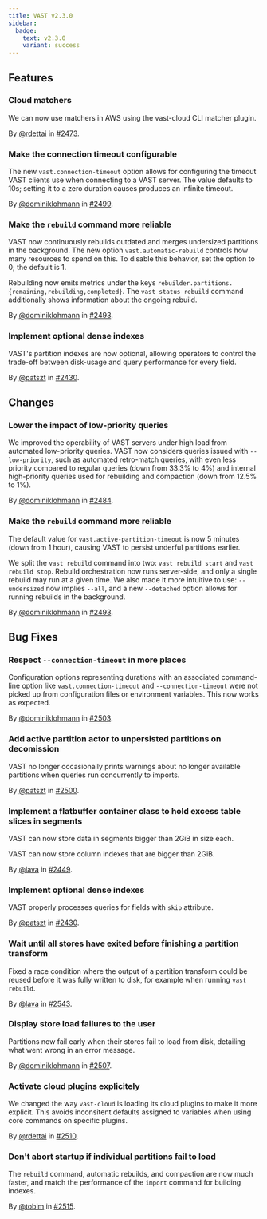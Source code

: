 ```yaml
---
title: VAST v2.3.0
sidebar:
  badge:
    text: v2.3.0
    variant: success
---
```


## Features

### Cloud matchers

We can now use matchers in AWS using the vast-cloud CLI matcher plugin.

By [@rdettai](https://github.com/rdettai) in [#2473](https://github.com/tenzir/tenzir/pull/2473).

### Make the connection timeout configurable

The new `vast.connection-timeout` option allows for configuring the timeout VAST
clients use when connecting to a VAST server. The value defaults to 10s; setting
it to a zero duration causes produces an infinite timeout.

By [@dominiklohmann](https://github.com/dominiklohmann) in [#2499](https://github.com/tenzir/tenzir/pull/2499).

### Make the `rebuild` command more reliable

VAST now continuously rebuilds outdated and merges undersized partitions in the
background. The new option `vast.automatic-rebuild` controls how many resources
to spend on this. To disable this behavior, set the option to 0; the default is
1.

Rebuilding now emits metrics under the keys
`rebuilder.partitions.{remaining,rebuilding,completed}`. The `vast status
rebuild` command additionally shows information about the ongoing rebuild.

By [@dominiklohmann](https://github.com/dominiklohmann) in [#2493](https://github.com/tenzir/tenzir/pull/2493).

### Implement optional dense indexes

VAST's partition indexes are now optional, allowing operators to control the
trade-off between disk-usage and query performance for every field.

By [@patszt](https://github.com/patszt) in [#2430](https://github.com/tenzir/tenzir/pull/2430).

## Changes

### Lower the impact of low-priority queries

We improved the operability of VAST servers under high load from automated
low-priority queries. VAST now considers queries issued with `--low-priority`,
such as automated retro-match queries, with even less priority compared to
regular queries (down from 33.3% to 4%) and internal high-priority queries used
for rebuilding and compaction (down from 12.5% to 1%).

By [@dominiklohmann](https://github.com/dominiklohmann) in [#2484](https://github.com/tenzir/tenzir/pull/2484).

### Make the `rebuild` command more reliable

The default value for `vast.active-partition-timeout` is now 5 minutes (down
from 1 hour), causing VAST to persist underful partitions earlier.

We split the `vast rebuild` command into two: `vast rebuild start` and `vast
rebuild stop`. Rebuild orchestration now runs server-side, and only a single
rebuild may run at a given time. We also made it more intuitive to use:
`--undersized` now implies `--all`, and a new `--detached` option allows for
running rebuilds in the background.

By [@dominiklohmann](https://github.com/dominiklohmann) in [#2493](https://github.com/tenzir/tenzir/pull/2493).

## Bug Fixes

### Respect `--connection-timeout` in more places

Configuration options representing durations with an associated command-line
option like `vast.connection-timeout` and `--connection-timeout` were not picked
up from configuration files or environment variables. This now works as
expected.

By [@dominiklohmann](https://github.com/dominiklohmann) in [#2503](https://github.com/tenzir/tenzir/pull/2503).

### Add active partition actor to unpersisted partitions on decomission

VAST no longer occasionally prints warnings about no longer available partitions
when queries run concurrently to imports.

By [@patszt](https://github.com/patszt) in [#2500](https://github.com/tenzir/tenzir/pull/2500).

### Implement a flatbuffer container class to hold excess table slices in segments

VAST can now store data in segments bigger than 2GiB in size each.

VAST can now store column indexes that are bigger than 2GiB.

By [@lava](https://github.com/lava) in [#2449](https://github.com/tenzir/tenzir/pull/2449).

### Implement optional dense indexes

VAST properly processes queries for fields with `skip` attribute.

By [@patszt](https://github.com/patszt) in [#2430](https://github.com/tenzir/tenzir/pull/2430).

### Wait until all stores have exited before finishing a partition transform

Fixed a race condition where the output of a partition transform
could be reused before it was fully written to disk, for example
when running `vast rebuild`.

By [@lava](https://github.com/lava) in [#2543](https://github.com/tenzir/tenzir/pull/2543).

### Display store load failures to the user

Partitions now fail early when their stores fail to load from disk, detailing
what went wrong in an error message.

By [@dominiklohmann](https://github.com/dominiklohmann) in [#2507](https://github.com/tenzir/tenzir/pull/2507).

### Activate cloud plugins explicitely

We changed the way `vast-cloud` is loading its cloud plugins to make it more
explicit. This avoids inconsitent defaults assigned to variables when using core
commands on specific plugins.

By [@rdettai](https://github.com/rdettai) in [#2510](https://github.com/tenzir/tenzir/pull/2510).

### Don't abort startup if individual partitions fail to load

The `rebuild` command, automatic rebuilds, and compaction are now much faster,
and match the performance of the `import` command for building indexes.

By [@tobim](https://github.com/tobim) in [#2515](https://github.com/tenzir/tenzir/pull/2515).
